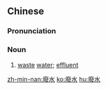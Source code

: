{{also|废水}}
==Chinese==
{{zh-forms|s=废水}}

===Pronunciation===
{{zh-pron
|m=fèishuǐ
|c=fai3 seoi2
|mn=hòe-chúi
|cat=n
}}

===Noun===
{{zh-noun}}

# [[waste]] [[water]]; [[effluent]]

[[zh-min-nan:廢水]]
[[ko:廢水]]
[[hu:廢水]]